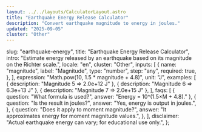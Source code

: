 ```yaml
---
layout: ../../layouts/CalculatorLayout.astro
title: "Earthquake Energy Release Calculator"
description: "Convert earthquake magnitude to energy in joules."
updated: "2025-09-05"
cluster: "Other"
---
```



  slug: "earthquake-energy",
  title: "Earthquake Energy Release Calculator",
  intro:
    "Estimate energy released by an earthquake based on its magnitude on the Richter scale.",
  locale: "en",
  cluster: "Other",
  inputs: [
    {
      name: "magnitude",
      label: "Magnitude",
      type: "number",
      step: "any",
      required: true,
    },
  ],
  expression: "Math.pow(10, 1.5 * magnitude + 4.8)",
  unit: "J",
  examples: [
    { description: "Magnitude 5 ⇒ 2.0e+12 J" },
    { description: "Magnitude 6 ⇒ 6.3e+13 J" },
    { description: "Magnitude 7 ⇒ 2.0e+15 J" },
  ],
  faqs: [
    { question: "What formula is used?", answer: "Energy = 10^(1.5×M + 4.8)." },
    {
      question: "Is the result in joules?",
      answer: "Yes, energy is output in joules.",
    },
    {
      question: "Does it apply to moment magnitude?",
      answer: "It approximates energy for moment magnitude values.",
    },
  ],
  disclaimer: "Actual earthquake energy can vary; for educational use only.",
};

<Calculator schema={schema} />
